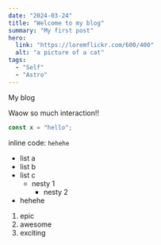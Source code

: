 ```yaml
---
date: "2024-03-24"
title: "Welcome to my blog"
summary: "My first post"
hero:
  link: "https://loremflickr.com/600/400"
  alt: "a picture of a cat"
tags:
  - "Self"
  - "Astro"
---
```



My blog

<SolidComponent client:load />

Waow so much interaction!!

```js
const x = "hello";
```

inline code: `hehehe`

- list a
- list b
- list c
  - nesty 1
    - nesty 2
- hehehe

1. epic
2. awesome
3. exciting
